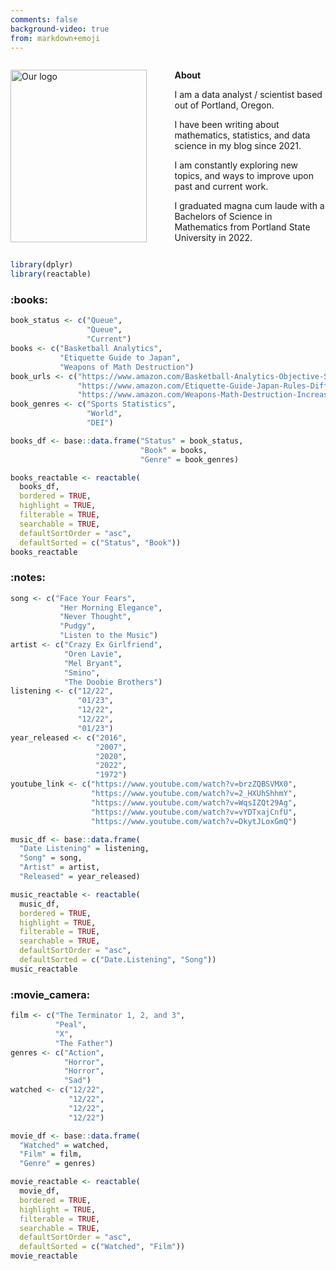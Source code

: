```yaml
---
comments: false
background-video: true
from: markdown+emoji
---
```


:::: {.columns}

::: {.column width="50%"}

<img 
    style="display: block; 
           margin-left: true;
           margin-right: auto;
           width: 95%;"
    src="https://media.giphy.com/media/xT77XUHgj7vDdnbiFi/giphy.gif" 
    alt="Our logo">
</img>
:::

::: {.column width="50%"}
**About**

I am a data analyst / scientist based out of Portland, Oregon.

I have been writing about mathematics, statistics, and data science in my blog since 2021. 

I am constantly exploring new topics, and ways to improve upon past and current work. 

I graduated magna cum laude with a Bachelors of Science in Mathematics from Portland State University in 2022. 

:::
::::

```r
library(dplyr)
library(reactable)
```

::: {.panel-tabset}

### :books:

```r
book_status <- c("Queue",
                 "Queue",
                 "Current")
books <- c("Basketball Analytics",
           "Etiquette Guide to Japan",
           "Weapons of Math Destruction")
book_urls <- c("https://www.amazon.com/Basketball-Analytics-Objective-Strategies-Understanding/dp/1492923176/ref=pd_bxgy_img_sccl_1/139-9559542-4708158?pd_rd_w=PgVSG&content-id=amzn1.sym.7f0cf323-50c6-49e3-b3f9-63546bb79c92&pf_rd_p=7f0cf323-50c6-49e3-b3f9-63546bb79c92&pf_rd_r=T2F994YDQV6G0J1S2E58&pd_rd_wg=iLkda&pd_rd_r=105a4c21-7e17-4938-84af-07a897041615&pd_rd_i=1492923176&psc=1",
               "https://www.amazon.com/Etiquette-Guide-Japan-Rules-Difference/dp/4805313617",
               "https://www.amazon.com/Weapons-Math-Destruction-Increases-Inequality/dp/0553418815")
book_genres <- c("Sports Statistics",
                 "World",
                 "DEI")
```

```r
books_df <- base::data.frame("Status" = book_status,
                             "Book" = books,
                             "Genre" = book_genres)
```

```r
books_reactable <- reactable(
  books_df,
  bordered = TRUE,
  highlight = TRUE,
  filterable = TRUE,
  searchable = TRUE,
  defaultSortOrder = "asc",
  defaultSorted = c("Status", "Book"))
books_reactable
```

### :notes:

```r
song <- c("Face Your Fears",
           "Her Morning Elegance",
           "Never Thought",
           "Pudgy",
           "Listen to the Music")
artist <- c("Crazy Ex Girlfriend",
            "Oren Lavie",
            "Mel Bryant",
            "Smino",
            "The Doobie Brothers")
listening <- c("12/22",
               "01/23",
               "12/22",
               "12/22",
               "01/23")
year_released <- c("2016",
                   "2007",
                   "2020",
                   "2022",
                   "1972")
youtube_link <- c("https://www.youtube.com/watch?v=brzZQBSVMX0",
                  "https://www.youtube.com/watch?v=2_HXUhShhmY",
                  "https://www.youtube.com/watch?v=WqsIZQt29Ag",
                  "https://www.youtube.com/watch?v=vYDTxajCnfU",
                  "https://www.youtube.com/watch?v=DkytJLoxGmQ")
```

```r
music_df <- base::data.frame(
  "Date Listening" = listening,
  "Song" = song,
  "Artist" = artist,
  "Released" = year_released)
```

```r
music_reactable <- reactable(
  music_df,
  bordered = TRUE,
  highlight = TRUE,
  filterable = TRUE,
  searchable = TRUE,
  defaultSortOrder = "asc",
  defaultSorted = c("Date.Listening", "Song"))
music_reactable
```

### :movie_camera:

```r
film <- c("The Terminator 1, 2, and 3",
          "Peal",
          "X",
          "The Father")
genres <- c("Action",
            "Horror",
            "Horror",
            "Sad")
watched <- c("12/22",
             "12/22",
             "12/22",
             "12/22")
```

```r
movie_df <- base::data.frame(
  "Watched" = watched,
  "Film" = film,
  "Genre" = genres)
```

```r
movie_reactable <- reactable(
  movie_df,
  bordered = TRUE,
  highlight = TRUE,
  filterable = TRUE,
  searchable = TRUE,
  defaultSortOrder = "asc",
  defaultSorted = c("Watched", "Film"))
movie_reactable
```
:::
